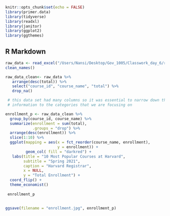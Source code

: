

```r
knitr::opts_chunk$set(echo = FALSE)
library(primer.data)
library(tidyverse)
library(readxl)
library(janitor)
library(ggplot2)
library(ggthemes)
```

## R Markdown

```r
raw_data <- read_excel("/Users/Nansi/Desktop/Gov_1005/Classwork_day_6/raw_data/class_enrollment_summary_by_term_2-11-2021.xlsx", skip = 3) %>% 
clean_names()
```


```r
raw_data_clean<- raw_data %>%
   arrange(desc(total)) %>%
   select("course_id", "course_name", "total") %>% 
   drop_na()

 # this data set had many columns so it was essential to narrow down the
 # information to the categories that we are focusing on

```



```r
enrollment_p <- raw_data_clean %>% 
  group_by(course_id, course_name) %>% 
  summarize(enrollment = sum(total),
            .groups = "drop") %>% 
  arrange(desc(enrollment)) %>% 
  slice(1:10) %>% 
  ggplot(mapping = aes(x = fct_reorder(course_name, enrollment),
                       y = enrollment)) +
         geom_col( fill = "darkred") +
   labs(title = "10 Most Popular Courses at Harvard",
        subtitle = "Spring 2021",
        caption = "Harvard Registrar",
        x = NULL,
        y = "Total Enrollment") +
  coord_flip() +
  theme_economist() 
 
 enrollment_p 
  
```



```r
ggsave(filename = "enrollment.jpg", enrollment_p)
```

